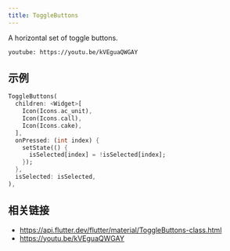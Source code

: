 ```yaml
---
title: ToggleButtons
---
```


A horizontal set of toggle buttons.

`youtube: https://youtu.be/kVEguaQWGAY`

## 示例

```dart liveslice=ToggleButtons
ToggleButtons(
  children: <Widget>[
    Icon(Icons.ac_unit),
    Icon(Icons.call),
    Icon(Icons.cake),
  ],
  onPressed: (int index) {
    setState(() {
      isSelected[index] = !isSelected[index];
    });
  },
  isSelected: isSelected,
),
```

## 相关链接

- https://api.flutter.dev/flutter/material/ToggleButtons-class.html
- https://youtu.be/kVEguaQWGAY
